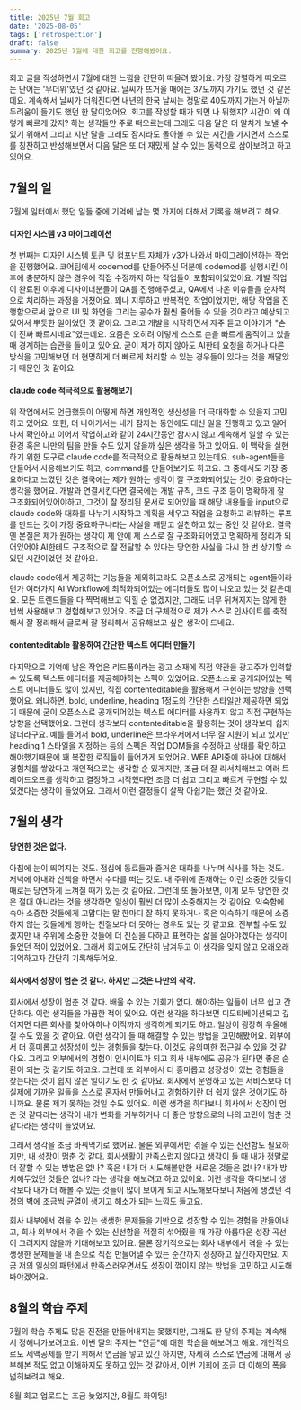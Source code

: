 ```yaml
---
title: 2025년 7월 회고
date: '2025-08-05'
tags: ['retrospection']
draft: false
summary: 2025년 7월에 대한 회고를 진행해봤어요.
---
```


회고 글을 작성하면서 7월에 대한 느낌을 간단히 떠올려 봤어요. 가장 강렬하게 떠오르는 단어는 '무더위'였던 것 같아요. 날씨가 뜨거울 때에는 37도까지 가기도 했던 것 같은데요. 계속해서 날씨가 더워진다면 내년의 한국 날씨는 정말로 40도까지 가는거 아닐까 두려움이 들기도 했던 한 달이었어요.
회고를 작성할 때가 되면 나 뭐했지? 시간이 왜 이렇게 빠르게 갔지? 하는 생각들만 주로 떠오르는데 그래도 다음 달은 더 알차게 보낼 수 있기 위해서 그리고 지난 달을 그래도 잠시라도 돌아볼 수 있는 시간을 가지면서 스스로를 칭찬하고 반성해보면서 다음 달은 또 더 재밌게 살 수 있는 동력으로 삼아보려고 하고 있어요.


## 7월의 일

7월에 일터에서 했던 일들 중에 기억에 남는 몇 가지에 대해서 기록을 해보려고 해요.

#### 디자인 시스템 v3 마이그레이션

첫 번째는 디자인 시스템 토큰 및 컴포넌트 자체가 v3가 나와서 마이그레이션하는 작업을 진행했어요. 코어팀에서 codemod를 만들어주신 덕분에 codemod를 실행시킨 이후에 충분하지 않은 경우에 직접 수정까지 하는 작업들이 포함되어있었어요.
개발 작업이 완료된 이후에 디자이너분들이 QA를 진행해주셨고, QA에서 나온 이슈들을 순차적으로 처리하는 과정을 거쳤어요. 꽤나 지루하고 반복적인 작업이었지만, 해당 작업을 진행함으로써 앞으로 UI 및 화면을 그리는 공수가 훨씬 줄어들 수 있을 것이라고 예상되고 있어서 뿌듯한 일이었던 것 같아요.
그리고 개발을 시작하면서 자주 듣고 이야기가 "손이 진짜 빠르시네요"였는데요. 요즘은 오히려 이렇게 스스로 손을 빠르게 움직이고 있을 때 경계하는 습관을 들이고 있어요.
굳이 제가 하지 않아도 AI한테 요청을 하거나 다른 방식을 고민해보면 더 현명하게 더 빠르게 처리할 수 있는 경우들이 있다는 것을 깨달았기 때문인 것 같아요.

#### claude code 적극적으로 활용해보기

위 작업에서도 언급했듯이 어떻게 하면 개인적인 생산성을 더 극대화할 수 있을지 고민하고 있어요. 또한, 더 나아가서는 내가 잠자는 동안에도 대신 일을 진행하고 있고 일어나서 확인하고 이어서 작업하고와 같이 24시간동안 잠자지 않고 계속해서 일할 수 있는 환경 혹은 나만의 팀을 만들 수도 있지 않을까 싶은 생각을 하고 있어요.
이 맥락을 실현하기 위한 도구로 claude code를 적극적으로 활용해보고 있는데요. sub-agent들을 만들어서 사용해보기도 하고, command를 만들어보기도 하고요. 그 중에서도 가장 중요하다고 느꼈던 것은 결국에는 제가 원하는 생각이 잘 구조화되어있는 것이 중요하다는 생각을 했어요.
개발과 연결시킨다면 결국에는 개발 규칙, 코드 구조 등이 명확하게 잘 구조화되어있어야하고, 그것이 잘 정리된 문서로 되어있을 때 해당 내용들을 input으로 claude code와 대화를 나누기 시작하고 계획을 세우고 작업을 요청하고 리뷰하는 루프를 만드는 것이 가장 중요하구나라는 사실을 깨닫고 실천하고 있는 중인 것 같아요.
결국엔 본질은 제가 원하는 생각이 제 안에 제 스스로 잘 구조화되어있고 명확하게 정리가 되어있어야 AI한테도 구조적으로 잘 전달할 수 있다는 당연한 사실을 다시 한 번 상기할 수 있던 시간이었던 것 같아요.

claude code에서 제공하는 기능들을 제외하고라도 오픈소스로 공개되는 agent들이라던가 여러가지 AI Workflow에 최적화되어있는 에디터들도 많이 나오고 있는 것 같은데요. 모든 트렌드들을 다 찍먹해보고 익힐 순 없겠지만, 그래도 너무 뒤쳐지지는 않게 한번씩 사용해보고 경험해보고 있어요.
조금 더 구체적으로 제가 스스로 인사이트를 축적해서 잘 정리해서 글로써 잘 정리해서 공유해보고 싶은 생각이 드네요.

#### contenteditable 활용하여 간단한 텍스트 에디터 만들기

마지막으로 기억에 남은 작업은 리드폼이라는 광고 소재에 직접 약관을 광고주가 입력할 수 있도록 텍스트 에디터를 제공해야하는 스펙이 있었어요. 오픈소스로 공개되어있는 텍스트 에디터들도 많이 있지만, 직접 contenteditable을 활용해서 구현하는 방향을 선택했어요.
왜냐하면, bold, underline, heading 1정도의 간단한 스타일만 제공하면 되었기 때문에 굳이 오픈소스로 공개되어있는 텍스트 에디터를 사용하지 않고 직접 구현하는 방향을 선택했어요. 그런데 생각보다 contenteditable을 활용하는 것이 생각보다 쉽지 않더라구요.
예를 들어서 bold, underline은 브라우저에서 너무 잘 지원이 되고 있지만 heading 1 스타일을 지정하는 등의 스펙은 직업 DOM들을 수정하고 상태를 확인하고 해야했기때문에 꽤 복잡한 로직들이 들어가게 되었어요.
WEB API중에 하나에 대해서 경험치를 쌓았다고 개인적으로는 생각할 순 있게지만, 조금 더 잘 리서치해보고 여러 트레이드오프를 생각하고 결정하고 시작했다면 조금 더 쉽고 그리고 빠르게 구현할 수 있었겠다는 생각이 들었어요. 그래서 이런 결정들이 살짝 아쉽기는 했던 것 같아요.

## 7월의 생각

#### 당연한 것은 없다.

아침에 눈이 띄여지는 것도. 점심에 동료들과 즐거운 대화를 나누며 식사를 하는 것도. 저녁에 아내와 산책을 하면서 수다를 떠는 것도. 내 주위에 존재하는 이런 소중한 것들이 때로는 당연하게 느껴질 때가 있는 것 같아요.
그런데 또 돌아보면, 이게 모두 당연한 것은 절대 아니라는 것을 생각하면 일상이 훨씬 더 많이 소중해지는 것 같아요. 익숙함에 속아 소중한 것들에게 고맙다는 말 한마디 잘 하지 못하거나 혹은 익숙하기 때문에 소중하지 않는 것들에게 행하는 친절보다 더 못하는 경우도 있는 것 같고요.
진부할 수도 있겠지만 내 주위에 소중한 것들에 더 진심을 다하고 표현하는 삶을 살아야겠다는 생각이 들었던 적이 있었어요. 그래서 회고에도 간단히 남겨두고 이 생각을 잊지 않고 오래오래 기억하고자 간단히 기록해두어요.

#### 회사에서 성장이 멈춘 것 같다. 하지만 그것은 나만의 착각.

회사에서 성장이 멈춘 것 같다. 배울 수 있는 기회가 없다. 해야하는 일들이 너무 쉽고 간단하다. 이런 생각들을 가끔한 적이 있어요. 이런 생각을 하다보면 디모티베이션되고 깊어지면 다른 회사를 찾아야하나 이직까지 생각하게 되기도 하고. 일상이 굉장히 우울해질 수도 있을 것 같아요.
이런 생각이 들 때 해결할 수 있는 방법을 고민해봤어요. 외부에서 더 흥미롭고 성장성이 있는 경험들을 찾는다. 이것도 유의미한 접근일 수 있을 것 같아요. 그리고 외부에서의 경험이 인사이트가 되고 회사 내부에도 공유가 된다면 좋은 순환이 되는 것 같기도 하고요.
그런데 또 외부에서 더 흥미롭고 성장성이 있는 경험들을 찾는다는 것이 쉽지 않은 일이기도 한 것 같아요. 회사에서 운영하고 있는 서비스보다 더 실제에 가까운 일들을 스스로 혼자서 만들어내고 경험하기란 더 쉽지 않은 것이기도 하니까요. 물론 제가 못하는 것일 수도 있어요.
이런 생각을 하다보니 회사에서 성장이 멈춘 것 같다라는 생각이 내가 변화를 거부하거나 더 좋은 방향으로의 나의 고민이 멈춘 것 같다라는 생각이 들었어요.

그래서 생각을 조금 바꿔먹기로 했어요. 물론 외부에서만 겪을 수 있는 신선함도 필요하지만, 내 성장이 멈춘 것 같다. 회사생활이 만족스럽지 않다고 생각이 들 때 내가 정말로 더 잘할 수 있는 방법은 없나? 혹은 내가 더 시도해볼만한 새로운 것들은 없나? 내가 방치해두었던 것들은 없나? 라는 생각을 해보려고 하고 있어요.
이런 생각을 하다보니 생각보다 내가 더 해볼 수 있는 것들이 많이 보이게 되고 시도해보다보니 처음에 생겼던 걱정의 벽에 조금씩 균열이 생기고 해소가 되는 느낌도 들고요.

회사 내부에서 겪을 수 있는 생생한 문제들을 기반으로 성장할 수 있는 경험을 만들어내고, 회사 외부에서 겪을 수 있는 신선함을 적절히 섞어줬을 때 가장 아름다운 성장 곡선이 그려지지 않을까 기대해보고 있어요.
물론 장기적으로는 회사 내부에서 겪을 수 있는 생생한 문제들을 내 손으로 직접 만들어낼 수 있는 순간까지 성장하고 싶긴하지만요. 지금 저의 일상의 패턴에서 만족스러우면서도 성장이 꺾이지 않는 방법을 고민하고 시도해봐야겠어요.

## 8월의 학습 주제
7월의 학습 주제도 많은 진전을 만들어내지는 못했지만, 그래도 한 달의 주제는 계속해서 정해나가보려고요. 이번 달의 주제는 "연금"에 대한 학습을 해보려고 해요.
개인적으로도 세액공제를 받기 위해서 연금을 넣고 있긴 하지만, 자세히 스스로 연금에 대해서 공부해본 적도 없고 이해하지도 못하고 있는 것 같아서, 이번 기회에 조금 더 이해의 폭을 넓혀보려고 해요.

8월 회고 업로드는 조금 늦었지만, 8월도 화이팅!



